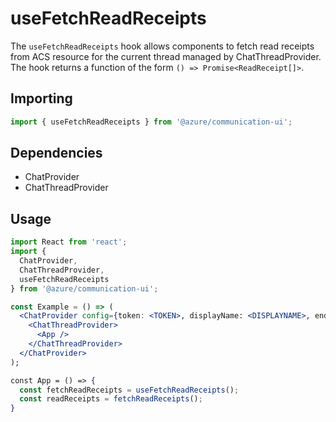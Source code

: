
<Meta title="Hooks/Chat/useFetchReadReceipts" />

# useFetchReadReceipts

The `useFetchReadReceipts` hook allows components to fetch read receipts from ACS resource for the current thread
managed by ChatThreadProvider. The hook returns a function of the form `() => Promise<ReadReceipt[]>`.

## Importing

```javascript
import { useFetchReadReceipts } from '@azure/communication-ui';
```

## Dependencies

- ChatProvider
- ChatThreadProvider

## Usage

```jsx
import React from 'react';
import {
  ChatProvider,
  ChatThreadProvider,
  useFetchReadReceipts
} from '@azure/communication-ui';

const Example = () => (
  <ChatProvider config={token: <TOKEN>, displayName: <DISPLAYNAME>, endpointUrl: <URL>, threadId: <THREADID>}>
    <ChatThreadProvider>
      <App />
    </ChatThreadProvider>
  </ChatProvider>
);

const App = () => {
  const fetchReadReceipts = useFetchReadReceipts();
  const readReceipts = fetchReadReceipts();
}
```
